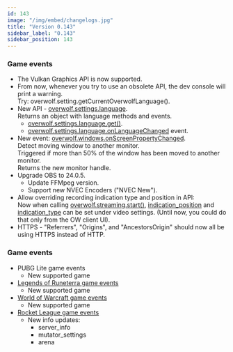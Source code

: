 ```yaml
---
id: 143
image: "/img/embed/changelogs.jpg"
title: "Version 0.143"
sidebar_label: "0.143"
sidebar_position: 143
---
```


### Game events

* The Vulkan Graphics API is now supported.
* From now, whenever you try to use an obsolete API, the dev console will print a warning.  
  Try: overwolf.setting.getCurrentOverwolfLanguage().
* New API - [overwolf.settings.language](/api/settings/language).  
  Returns an object with language methods and events.
  * [overwolf.settings.language.get()](/api/settings/language#getcallback).
  * [overwolf.settings.language.onLanguageChanged](/api/settings/language#onlanguagechanged) event.
* New event: [overwolf.windows.onScreenPropertyChanged](/api/windows#onscreenpropertychanged).  
  Detect moving window to another monitor.  
  Triggered if more than 50% of the window has been moved to another monitor.  
  Returns the new monitor handle.
* Upgrade OBS to 24.0.5.  
  * Update FFMpeg version.
  * Support new NVEC Encoders ("NVEC New").
* Allow overriding recording indication type and position in API:  
  Now when calling [overwolf.streaming.start()](/api/streaming#startsettings-callback), [indication_position](/api/streaming#indication_position-enum) and [indication_type](/api/streaming#indication_type-enum) can be set under video settings. (Until now, you could do that only from the OW client UI).
* HTTPS - "Referrers", "Origins", and "AncestorsOrigin" should now all be using HTTPS instead of HTTP.

### Game events

* PUBG Lite game events
  * New supported game
* [Legends of Runeterra game events](/api/games/events/legends-of-runeterra)
  * New supported game
* [World of Warcraft game events](/api/games/events/world-of-warcraft)
  * New supported game
* [Rocket League game events](/api/games/events/rocket-league)
  * New info updates:
    * server_info
    * mutator_settings
    * arena

